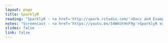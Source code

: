 ```yaml
---
layout: page
title: SparklyR
reading: "SparklyR - <a href='http://spark.rstudio.com/'>Docs and Examples</a>"
notes: "Screencast - <a href='https://youtu.be/54WkUtHnF9g'>SparklyR example</a>"
slides: false
link: false
---
```


